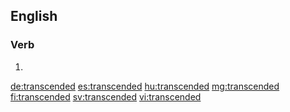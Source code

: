 ==English==

===Verb===
{{head|en|verb form}}

# {{en-past of|transcend}}

[[de:transcended]]
[[es:transcended]]
[[hu:transcended]]
[[mg:transcended]]
[[fi:transcended]]
[[sv:transcended]]
[[vi:transcended]]